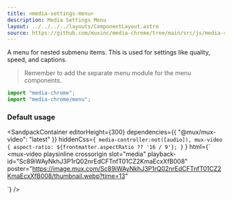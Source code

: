 ```yaml
---
title: <media-settings-menu>
description: Media Settings Menu
layout: ../../../../layouts/ComponentLayout.astro
source: https://github.com/muxinc/media-chrome/tree/main/src/js/media-settings-menu.js
---
```



A menu for nested submenu items. This is used for settings like quality, speed, and captions.

> Remember to add the separate menu module for the menu components.

```js
import "media-chrome";
import "media-chrome/menu";
```

### Default usage

<SandpackContainer
  editorHeight={300}
  dependencies={{ "@mux/mux-video": "latest" }}
  hiddenCss={`
    media-controller:not([audio]),
    mux-video {
      aspect-ratio: ${frontmatter.aspectRatio ?? '16 / 9'};
    }`
  }
  html={`<media-controller>
  <mux-video
    playsinline crossorigin
    slot="media"
    playback-id="Sc89iWAyNkhJ3P1rQ02nrEdCFTnfT01CZ2KmaEcxXfB008"
    poster="https://image.mux.com/Sc89iWAyNkhJ3P1rQ02nrEdCFTnfT01CZ2KmaEcxXfB008/thumbnail.webp?time=13"
  ></mux-video>
  <media-settings-menu hidden anchor="auto">
    <media-settings-menu-item>
      Speed
      <media-playback-rate-menu slot="submenu" hidden>
        <div slot="title">Speed</div>
      </media-playback-rate-menu>
    </media-settings-menu-item>
    <media-settings-menu-item>
      Quality
      <media-rendition-menu slot="submenu" hidden>
        <div slot="title">Quality</div>
      </media-rendition-menu>
    </media-settings-menu-item>
    <media-settings-menu-item>
      Captions
      <media-captions-menu slot="submenu" hidden>
        <div slot="title">Captions</div>
      </media-captions-menu>
    </media-settings-menu-item>
  </media-settings-menu>
  <media-control-bar>
    <media-play-button></media-play-button>
    <media-time-range></media-time-range>
    <media-settings-menu-button></media-settings-menu-button>
  </media-control-bar>
</media-controller>`}
/>

